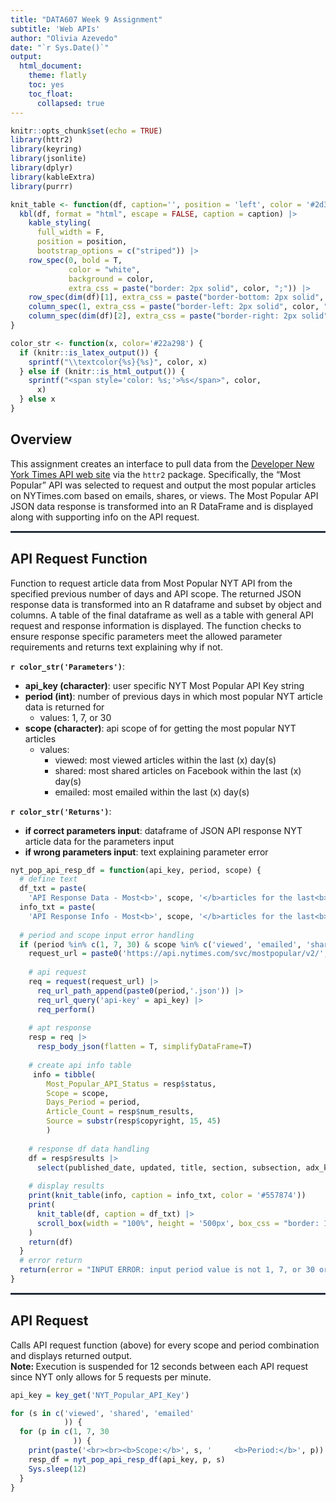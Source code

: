 ```yaml
---
title: "DATA607 Week 9 Assignment"
subtitle: 'Web APIs'
author: "Olivia Azevedo"
date: "`r Sys.Date()`"
output:
  html_document:
    theme: flatly
    toc: yes
    toc_float:
      collapsed: true
---
```


```r
knitr::opts_chunk$set(echo = TRUE)
library(httr2)
library(keyring)
library(jsonlite)
library(dplyr)
library(kableExtra)
library(purrr)

knit_table <- function(df, caption='', position = 'left', color = '#2d3c52') {
  kbl(df, format = "html", escape = FALSE, caption = caption) |>
    kable_styling(
      full_width = F,
      position = position,
      bootstrap_options = c("striped")) |>
    row_spec(0, bold = T,
             color = "white",
             background = color,
             extra_css = paste("border: 2px solid", color, ";")) |>
    row_spec(dim(df)[1], extra_css = paste("border-bottom: 2px solid", color, ";")) |>
    column_spec(1, extra_css = paste("border-left: 2px solid", color, ";")) |>
    column_spec(dim(df)[2], extra_css = paste("border-right: 2px solid", color, ";"))
}

color_str <- function(x, color='#22a298') {
  if (knitr::is_latex_output()) {
    sprintf("\\textcolor{%s}{%s}", color, x)
  } else if (knitr::is_html_output()) {
    sprintf("<span style='color: %s;'>%s</span>", color,
      x)
  } else x
}
```


## Overview

This assignment creates an interface to pull data from the [Developer New York Times API web site](<https://developer.nytimes.com/apis>) via the `httr2` package. Specifically, the "Most Popular" API was selected to request and output the most popular articles on NYTimes.com based on emails, shares, or views. The Most Popular API JSON data response is transformed into an R DataFrame and is displayed along with supporting info on the API request.


<hr style="border:1px solid #2d3c52">


## API Request Function
Function to request article data from Most Popular NYT API from the specified previous number of days and API scope. The returned JSON response data is transformed into an R dataframe and subset by object and columns. A table of the final dataframe as well as a table with general API request and response information is displayed. The function checks to ensure response specific parameters meet the allowed parameter requirements and returns text explaining why if not.

**`r color_str('Parameters')`**:

* **api_key (character)**: user specific NYT Most Popular API Key string
* **period (int)**: number of previous days in which most popular NYT article data is returned for
  + values: 1, 7, or 30
* **scope (character)**: api scope of for getting the most popular NYT articles
  + values: 
      - viewed: most viewed articles within the last (x) day(s)
      - shared: most shared articles on Facebook within the last (x) day(s)
      - emailed: most emailed within the last (x) day(s)

**`r color_str('Returns')`**:  

  * **if correct parameters input**: dataframe of JSON API response NYT article data
    for the parameters input
  * **if wrong parameters input**: text explaining parameter error


```r
nyt_pop_api_resp_df = function(api_key, period, scope) {
  # define text
  df_txt = paste(
    'API Response Data - Most<b>', scope, '</b>articles for the last<b>', period, '<b>day(s)')
  info_txt = paste(
    'API Response Info - Most<b>', scope, '</b>articles for the last<b>', period, '<b>day(s)')
  
  # period and scope input error handling
  if (period %in% c(1, 7, 30) & scope %in% c('viewed', 'emailed', 'shared')) {
    request_url = paste0('https://api.nytimes.com/svc/mostpopular/v2/',scope,'/')
    
    # api request
    req = request(request_url) |>
      req_url_path_append(paste0(period,'.json')) |>
      req_url_query('api-key' = api_key) |>
      req_perform() 
    
    # apt response 
    resp = req |>
      resp_body_json(flatten = T, simplifyDataFrame=T)
    
    # create api info table
     info = tibble(
        Most_Popular_API_Status = resp$status,
        Scope = scope,
        Days_Period = period,
        Article_Count = resp$num_results,
        Source = substr(resp$copyright, 15, 45)
        )
     
    # response df data handling
    df = resp$results |>
      select(published_date, updated, title, section, subsection, adx_keywords, byline, type, url)
    
    # display results
    print(knit_table(info, caption = info_txt, color = '#557874'))
    print(
      knit_table(df, caption = df_txt) |>
      scroll_box(width = "100%", height = '500px', box_css = "border: 1px solid #FFFFFF;")
    )
    return(df)
  }
  # error return
  return(error = "INPUT ERROR: input period value is not 1, 7, or 30 or input scope value is not 'viewed', 'emailed', or 'shared'")
}
```


<hr style="border:1px solid #2d3c52">


## API Request
Calls API request function (above) for every scope and period combination and displays returned output.\
**Note: **  Execution is suspended for 12 seconds between each API request since NYT only allows for 5 requests per minute.


```r
api_key = key_get('NYT_Popular_API_Key')

for (s in c('viewed', 'shared', 'emailed'
            )) {
  for (p in c(1, 7, 30
              )) {
    print(paste('<br><br><b>Scope:</b>', s, '     <b>Period:</b>', p))
    resp_df = nyt_pop_api_resp_df(api_key, p, s)
    Sys.sleep(12)
  }
}
```

